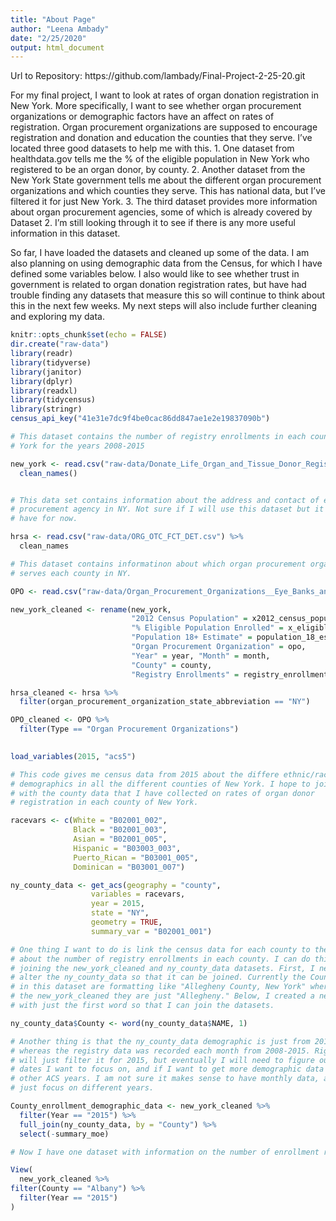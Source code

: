 ```yaml
---
title: "About Page"
author: "Leena Ambady"
date: "2/25/2020"
output: html_document
---
```

Url to Repository: https://github.com/lambady/Final-Project-2-25-20.git 

For my final project, I want to look at rates of organ donation registration in New York. More specifically, I want to see whether organ procurement organizations or demographic factors have an affect on rates of registration. Organ procurement organizations are supposed to encourage registration and donation and education the counties that they serve. I've located three good datasets to help me with this.
1. One dataset from healthdata.gov tells me the % of the eligible population in New York who registered to be an organ donor, by county. 
2. Another dataset from the New York State government tells me about the different organ procurement organizations and which counties they serve. This has national data, but I've filtered it for just New York. 
3. The third dataset provides more information about organ procurement agencies, some of which is already covered by Dataset 2. I'm still looking through it to see if there is any more useful information in this dataset. 

So far, I have loaded the datasets and cleaned up some of the data. I am also planning on using demographic data from the Census, for which I have defined some variables below. I also would like to see whether trust in government is related to organ donation registration rates, but have had trouble finding any datasets that measure this so will continue to think about this in the next few weeks. My next steps will also include further cleaning and exploring my data.   

```r
knitr::opts_chunk$set(echo = FALSE)
dir.create("raw-data")
library(readr)
library(tidyverse)
library(janitor)
library(dplyr)
library(readxl)
library(tidycensus)
library(stringr)
census_api_key("41e31e7dc9f4be0cac86dd847ae1e2e19837090b")
```

```r
# This dataset contains the number of registry enrollments in each county of New
# York for the years 2008-2015

new_york <- read.csv("raw-data/Donate_Life_Organ_and_Tissue_Donor_Registry_Enrollment_by_County__Beginning_September_2008.csv") %>%
  clean_names()


# This data set contains information about the address and contact of each organ
# procurement agency in NY. Not sure if I will use this dataset but it's nice to
# have for now.

hrsa <- read.csv("raw-data/ORG_OTC_FCT_DET.csv") %>%
  clean_names

# This dataset contains informatinon about which organ procurement organization
# serves each county in NY. 

OPO <- read.csv("raw-data/Organ_Procurement_Organizations__Eye_Banks_and_Tissue_Banks_Information.csv")


```

```r
new_york_cleaned <- rename(new_york, 
                           "2012 Census Population" = x2012_census_population,
                           "% Eligible Population Enrolled" = x_eligible_population_enrolled, 
                           "Population 18+ Estimate" = population_18_estimate, 
                           "Organ Procurement Organization" = opo, 
                           "Year" = year, "Month" = month, 
                           "County" = county, 
                           "Registry Enrollments" = registry_enrollments)
```

```r
hrsa_cleaned <- hrsa %>%
  filter(organ_procurement_organization_state_abbreviation == "NY")

OPO_cleaned <- OPO %>%
  filter(Type == "Organ Procurement Organizations")
  
```

```r
load_variables(2015, "acs5")

# This code gives me census data from 2015 about the differe ethnic/racial
# demographics in all the different counties of New York. I hope to join this
# with the county data that I have collected on rates of organ donor
# registration in each county of New York.

racevars <- c(White = "B02001_002", 
              Black = "B02001_003", 
              Asian = "B02001_005",
              Hispanic = "B03003_003",
              Puerto_Rican = "B03001_005",
              Dominican = "B03001_007")

ny_county_data <- get_acs(geography = "county",
                  variables = racevars, 
                  year = 2015,
                  state = "NY",
                  geometry = TRUE,
                  summary_var = "B02001_001")

```

```r
# One thing I want to do is link the census data for each county to the data
# about the number of registry enrollments in each county. I can do this by
# joining the new_york_cleaned and ny_county_data datasets. First, I need to
# alter the ny_county_data so that it can be joined. Currently the County names
# in this dataset are formatting like "Allegheny County, New York" whereas in
# the new_york_cleaned they are just "Allegheny." Below, I created a new column
# with just the first word so that I can join the datasets.

ny_county_data$County <- word(ny_county_data$NAME, 1)

# Another thing is that the ny_county_data demographic is just from 2015,
# whereas the registry data was recorded each month from 2008-2015. Right now, I
# will just filter it for 2015, but eventually I will need to figure out what
# dates I want to focus on, and if I want to get more demographic data from
# other ACS years. I am not sure it makes sense to have monthly data, and might
# just focus on different years.

County_enrollment_demographic_data <- new_york_cleaned %>%
  filter(Year == "2015") %>%
  full_join(ny_county_data, by = "County") %>%
  select(-summary_moe)

# Now I have one dataset with information on the number of enrollment registrations and the demographic data for each county in New York. 

View(
  new_york_cleaned %>%
filter(County == "Albany") %>%
  filter(Year == "2015")
)

```

